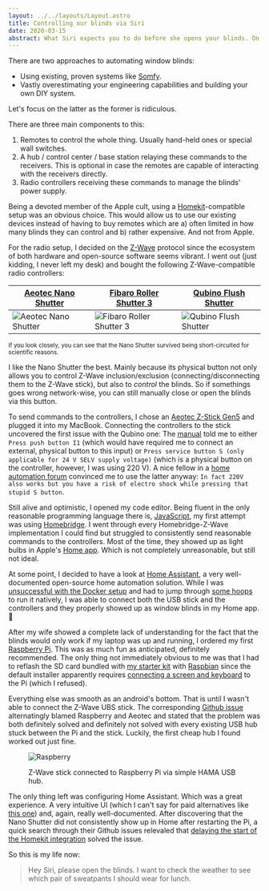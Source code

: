 ```yaml
---
layout: ../../layouts/Layout.astro
title: Controlling our blinds via Siri
date: 2020-03-15
abstract: What Siri expects you to do before she opens your blinds. On using Home Assistant, a Raspberry Pi and Z-Wave-compatible shutters to avoid having to walk to your windows.
---
```



There are two approaches to automating window blinds:

- Using existing, proven systems like [Somfy](https://www.somfysystems.com).
- Vastly overestimating your engineering capabilities and building your own DIY system.

Let's focus on the latter as the former is ridiculous.

There are three main components to this:

1. Remotes to control the whole thing. Usually hand-held ones or special wall switches.
2. A hub / control center / base station relaying these commands to the receivers. This is optional in case the remotes are capable of interacting with the receivers directly.
3. Radio controllers receiving these commands to manage the blinds' power supply.

Being a devoted member of the Apple cult, using a [Homekit](https://en.m.wikipedia.org/wiki/HomeKit)-compatible setup was an obvious choice. This would allow us to use our existing devices instead of having to buy remotes which are a) often limited in how many blinds they can control and b) rather expensive. And not from Apple.

For the radio setup, I decided on the [Z-Wave](https://en.wikipedia.org/wiki/Z-Wave) protocol since the ecosystem of both hardware and open-source software seems vibrant. I went out (just kidding, I never left my desk) and bought the following Z-Wave-compatible radio controllers:

<div class="image-table">

| [Aeotec Nano Shutter](https://aeotec.com/z-wave-motor-shutter-curtain-control/) | [Fibaro Roller Shutter 3](https://www.fibaro.com/en/products/smart-roller-shutter/) | [Qubino Flush Shutter](https://qubino.com/products/flush-shutter/) |
| ------------------------------------------------------------------------------- | ----------------------------------------------------------------------------------- | ------------------------------------------------------------------ |
| <Image src={aeotec} alt="Aeotec Nano Shutter"/>                                 | <Image src={fibaro} alt="Fibaro Roller Shutter 3"/>                                 | <Image src={qubino} alt="Qubino Flush Shutter"/>                   |

</div>

<small class="figcaption">
  If you look closely, you can see that the Nano Shutter survived being
  short-circuited for scientific reasons.
</small>

I like the Nano Shutter the best. Mainly because its physical button not only allows you to control Z-Wave inclusion/exclusion (connecting/disconnecting them to the Z-Wave stick), but also to _control_ the blinds. So if somethings goes wrong network-wise, you can still manually close or open the blinds via this button.

To send commands to the controllers, I chose an [Aeotec Z-Stick Gen5](https://aeotec.com/z-wave-usb-stick/) and plugged it into my MacBook. Connecting the controllers to the stick uncovered the first issue with the Qubino one: The [manual](http://manuals-backend.z-wave.info/make.php?lang=en&sku=GOAEZMNHCD1) told me to either `Press push button I1` (which would have required me to connect an external, physical button to this input) or `Press service button S (only applicable for 24 V SELV supply voltage)` (which is a physical button on the controller, however, I was using 220 V). A nice fellow in a [home automation forum](https://www.domoticz.com/forum/viewtopic.php?t=25217) convinced me to use the latter anyway: `In fact 220V also works but you have a risk of electro shock while pressing that stupid S button`.

Still alive and optimistic, I opened my code editor. Being fluent in the only reasonable programming language there is, [JavaScript](https://developer.mozilla.org/en-US/docs/Web/JavaScript), my first attempt was using [Homebridge](https://homebridge.io). I went through every Homebridge-Z-Wave implementation I could find but struggled to consistently send reasonable commands to the controllers. Most of the time, they showed up as light bulbs in Apple's [Home app](https://www.apple.com/ios/home/). Which is not completely unreasonable, but still not ideal.

At some point, I decided to have a look at [Home Assistant](https://www.home-assistant.io), a very well-documented open-source home automation solution. While I was [unsuccessful with the Docker setup](https://github.com/home-assistant/home-assistant.io/pull/12377) and had to jump through [some hoops](https://stackoverflow.com/questions/42098126/mac-osx-python-ssl-sslerror-ssl-certificate-verify-failed-certificate-verify) to run it natively, I was able to connect both the USB stick and the controllers and they properly showed up as window blinds in my Home app. 🎉

After my wife showed a complete lack of understanding for the fact that the blinds would only work if my laptop was up and running, I ordered my first [Raspberry Pi](https://www.raspberrypi.org). This was as much fun as anticipated, definitely recommended. The only thing not immediately obvious to me was that I had to reflash the SD card bundled with [my starter kit](https://www.digitec.ch/en/s1/product/raspberry-pi-4-4g-model-b-full-starter-kit-armv8-development-boards-kits-11764848) with [Raspbian](https://www.raspberrypi.org/downloads/raspbian/) since the default installer apparently requires [connecting a screen and keyboard](https://www.raspberrypi.org/forums/viewtopic.php?t=172862) to the Pi (which I refused).

Everything else was smooth as an android's bottom. That is until I wasn't able to connect the Z-Wave UBS stick. The corresponding [Github issue](https://github.com/raspberrypi/linux/issues/3027) alternatingly blamed Raspberry and Aeotec and stated that the problem was both definitely solved and definitely not solved with every existing USB hub stuck between the Pi and the stick. Luckily, the first cheap hub I found worked out just fine.

<figure>

<Image src={raspberry} alt="Raspberry" />

<figcaption>

Z-Wave stick connected to Raspberry Pi via simple HAMA USB hub.

</figcaption>

</figure>

The only thing left was configuring Home Assistant. Which was a great experience. A very intuitive UI (which I can't say for paid alternatives like [this one](https://www.indigodomo.com/)) and, again, really well-documented. After discovering that the Nano Shutter did not consistently show up in Home after restarting the Pi, a quick search through their Github issues relevaled that [delaying the start of the Homekit integration](https://github.com/home-assistant/core/issues/20032) solved the issue.

So this is my life now:

> Hey Siri, please open the blinds. I want to check the weather to see which pair of sweatpants I should wear for lunch.
